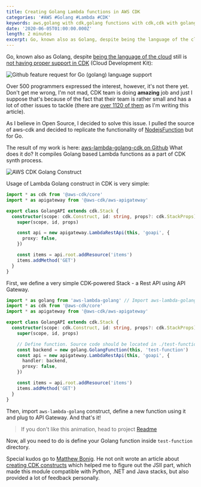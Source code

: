```yaml
---
title: Creating Golang Lambda functions in AWS CDK
categories: '#AWS #Golang #Lambda #CDK'
keywords: aws,golang with cdk,golang functions with cdk,cdk with golang,cloud development kit
date: '2020-06-05T01:00:00.000Z'
length: 2 minutes
excerpt: Go, known also as Golang, despite being the language of the cloud still is not having proper support in CDK (Cloud Development Kit). Over 500 programmers expressed the interest, however, it's not there yet. Don't get me wrong, I'm not…
---
```


Go, known also as Golang, despite [being the language of the cloud](https://thenewstack.io/go-the-programming-language-of-the-cloud/) still is [not having proper support in CDK](https://github.com/aws/aws-cdk/issues/547) (Cloud Development Kit):

![Github feature request for Go (golang) language support](./golang-not-supported-by-cdk.png 'Github feature request for Go (golang) language support')

Over 500 programmers expressed the interest, however, it's not there yet. Don't get me wrong, I'm not mad, CDK team is doing **amazing** job and just I suppose that's because of the fact that their team is rather small and has a lot of other issues to tackle (there are [over 1120 of them](https://github.com/aws/aws-cdk/issues?q=is%3Aissue+is%3Aopen+sort%3Aupdated-desc) as I'm writing this article).

As I believe in Open Source, I decided to solve this issue. I pulled the source of aws-cdk and decided to replicate the functionality of [NodejsFunction](https://docs.aws.amazon.com/cdk/api/latest/docs/aws-lambda-nodejs-readme.html) but for Go.

The result of my work is here: [aws-lambda-golang-cdk on Github](https://github.com/RafalWilinski/aws-lambda-golang-cdk) What does it do? It compiles Golang based Lambda functions as a part of CDK synth process.

![AWS CDK Golang Construct](./aws-lambda-golang.png 'AWS CDK Golang Lambda Function Construct')

Usage of Lambda Golang construct in CDK is very simple:

```ts
import * as cdk from '@aws-cdk/core'
import * as apigateway from '@aws-cdk/aws-apigateway'

export class GolangAPI extends cdk.Stack {
  constructor(scope: cdk.Construct, id: string, props?: cdk.StackProps) {
    super(scope, id, props)

    const api = new apigateway.LambdaRestApi(this, 'goapi', {
      proxy: false,
    })

    const items = api.root.addResource('items')
    items.addMethod('GET')
  }
}
```

First, we define a very simple CDK-powered Stack - a Rest API using API Gateway.

```ts
import * as golang from 'aws-lambda-golang' // Import aws-lambda-golang module
import * as cdk from '@aws-cdk/core'
import * as apigateway from '@aws-cdk/aws-apigateway'

export class GolangAPI extends cdk.Stack {
  constructor(scope: cdk.Construct, id: string, props?: cdk.StackProps) {
    super(scope, id, props)

    // Define function. Source code should be located in ./test-function/main.go
    const backend = new golang.GolangFunction(this, 'test-function')
    const api = new apigateway.LambdaRestApi(this, 'goapi', {
      handler: backend,
      proxy: false,
    })

    const items = api.root.addResource('items')
    items.addMethod('GET')
  }
}
```

Then, import `aws-lambda-golang` construct, define a new function using it and plug to API Gateway. And that's it!

> If you don't like this animation, head to project [Readme](https://github.com/RafalWilinski/aws-lambda-golang-cdk)

Now, all you need to do is define your Golang function inside `test-function` directory.

Special kudos go to [Matthew Bonig](https://twitter.com/mattbonig). He not onlt wrote an article about [creating CDK constructs](https://www.matthewbonig.com/2020/01/11/creating-constructs/) which helped me to figure out the JSII part, which made this module compatible with Python, .NET and Java stacks, but also provided a lot of feedback personally.

